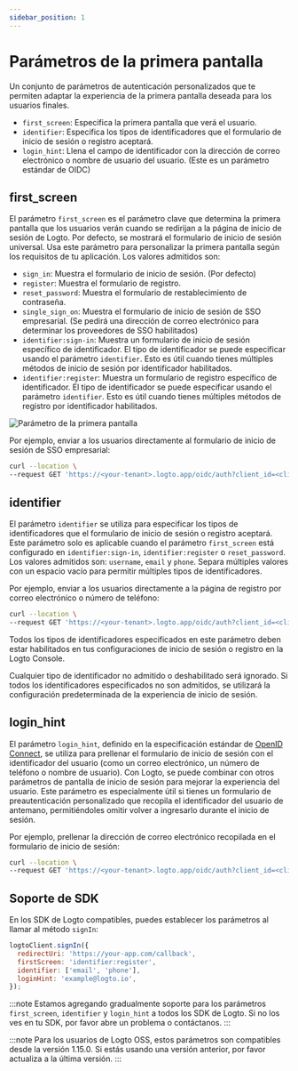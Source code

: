 ```yaml
---
sidebar_position: 1
---
```


# Parámetros de la primera pantalla

Un conjunto de parámetros de autenticación personalizados que te permiten adaptar la experiencia de la primera pantalla deseada para los usuarios finales.

- `first_screen`: Especifica la primera pantalla que verá el usuario.
- `identifier`: Especifica los tipos de identificadores que el formulario de inicio de sesión o registro aceptará.
- `login_hint`: Llena el campo de identificador con la dirección de correo electrónico o nombre de usuario del usuario. (Este es un parámetro estándar de OIDC)

## first_screen

El parámetro `first_screen` es el parámetro clave que determina la primera pantalla que los usuarios verán cuando se redirijan a la página de inicio de sesión de Logto. Por defecto, se mostrará el formulario de inicio de sesión universal. Usa este parámetro para personalizar la primera pantalla según los requisitos de tu aplicación. Los valores admitidos son:

- `sign_in`: Muestra el formulario de inicio de sesión. (Por defecto)
- `register`: Muestra el formulario de registro.
- `reset_password`: Muestra el formulario de restablecimiento de contraseña.
- `single_sign_on`: Muestra el formulario de inicio de sesión de SSO empresarial. (Se pedirá una dirección de correo electrónico para determinar los proveedores de SSO habilitados)
- `identifier:sign-in`: Muestra un formulario de inicio de sesión específico de identificador. El tipo de identificador se puede especificar usando el parámetro `identifier`. Esto es útil cuando tienes múltiples métodos de inicio de sesión por identificador habilitados.
- `identifier:register`: Muestra un formulario de registro específico de identificador. El tipo de identificador se puede especificar usando el parámetro `identifier`. Esto es útil cuando tienes múltiples métodos de registro por identificador habilitados.

![Parámetro de la primera pantalla](./assets/first-screen-parameter.png)

Por ejemplo, enviar a los usuarios directamente al formulario de inicio de sesión de SSO empresarial:

```sh
curl --location \
--request GET 'https://<your-tenant>.logto.app/oidc/auth?client_id=<client_id>&...&first_screen=single_sign_on'
```

## identifier

El parámetro `identifier` se utiliza para especificar los tipos de identificadores que el formulario de inicio de sesión o registro aceptará. Este parámetro solo es aplicable cuando el parámetro `first_screen` está configurado en `identifier:sign-in`, `identifier:register` o `reset_password`. Los valores admitidos son: `username`, `email` y `phone`. Separa múltiples valores con un espacio vacío para permitir múltiples tipos de identificadores.

Por ejemplo, enviar a los usuarios directamente a la página de registro por correo electrónico o número de teléfono:

```sh
curl --location \
--request GET 'https://<your-tenant>.logto.app/oidc/auth?client_id=<client_id>&...&first_screen=identifier:register&identifier=email phone'
```

Todos los tipos de identificadores especificados en este parámetro deben estar habilitados en tus configuraciones de inicio de sesión o registro en la Logto Console.

Cualquier tipo de identificador no admitido o deshabilitado será ignorado. Si todos los identificadores especificados no son admitidos, se utilizará la configuración predeterminada de la experiencia de inicio de sesión.

## login_hint

El parámetro `login_hint`, definido en la especificación estándar de [OpenID Connect](https://openid.net/specs/openid-connect-core-1_0.html#AuthorizationEndpoint), se utiliza para prellenar el formulario de inicio de sesión con el identificador del usuario (como un correo electrónico, un número de teléfono o nombre de usuario). Con Logto, se puede combinar con otros parámetros de pantalla de inicio de sesión para mejorar la experiencia del usuario. Este parámetro es especialmente útil si tienes un formulario de preautenticación personalizado que recopila el identificador del usuario de antemano, permitiéndoles omitir volver a ingresarlo durante el inicio de sesión.

Por ejemplo, prellenar la dirección de correo electrónico recopilada en el formulario de inicio de sesión:

```sh
curl --location \
--request GET 'https://<your-tenant>.logto.app/oidc/auth?client_id=<client_id>&...&first_screen=identifier:sign_in&identifier=email&login_hint=example@logto.io
```

## Soporte de SDK

En los SDK de Logto compatibles, puedes establecer los parámetros al llamar al método `signIn`:

```javascript
logtoClient.signIn({
  redirectUri: 'https://your-app.com/callback',
  firstScreen: 'identifier:register',
  identifier: ['email', 'phone'],
  loginHint: 'example@logto.io',
});
```

:::note
Estamos agregando gradualmente soporte para los parámetros `first_screen`, `identifier` y `login_hint` a todos los SDK de Logto. Si no los ves en tu SDK, por favor abre un problema o contáctanos.
:::

:::note
Para los usuarios de Logto OSS, estos parámetros son compatibles desde la versión 1.15.0. Si estás usando una versión anterior, por favor actualiza a la última versión.
:::
